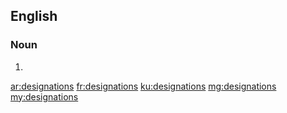 ==English==

===Noun===
{{head|en|plural}}

# {{plural of|designation|lang=en}}

[[ar:designations]]
[[fr:designations]]
[[ku:designations]]
[[mg:designations]]
[[my:designations]]